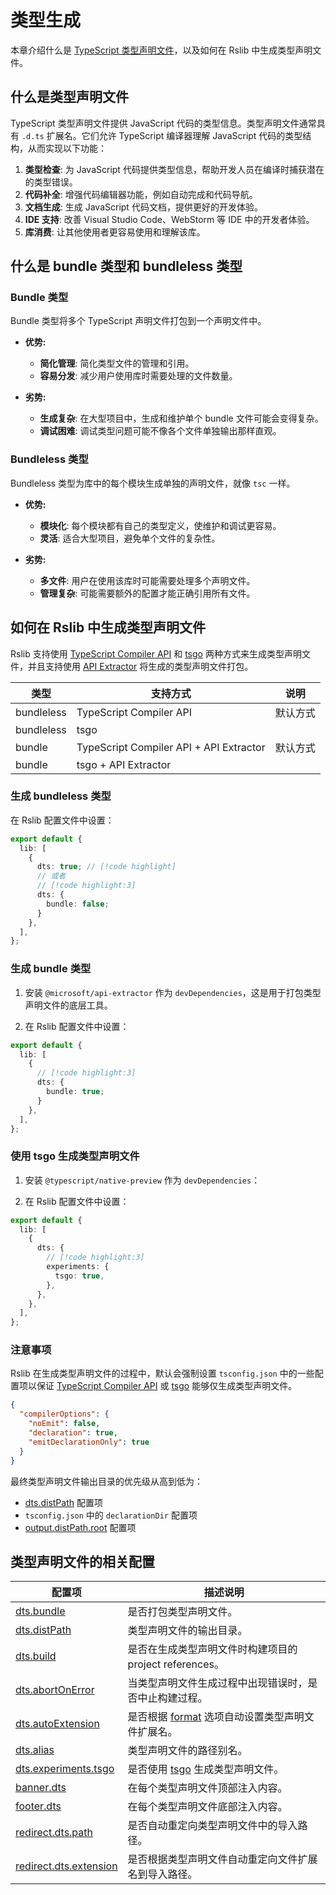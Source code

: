 # 类型生成

本章介绍什么是 [TypeScript 类型声明文件](https://www.typescriptlang.org/docs/handbook/declaration-files/introduction.html)，以及如何在 Rslib 中生成类型声明文件。

## 什么是类型声明文件

TypeScript 类型声明文件提供 JavaScript 代码的类型信息。类型声明文件通常具有 `.d.ts` 扩展名。它们允许 TypeScript 编译器理解 JavaScript 代码的类型结构，从而实现以下功能：

1. **类型检查**: 为 JavaScript 代码提供类型信息，帮助开发人员在编译时捕获潜在的类型错误。
2. **代码补全**: 增强代码编辑器功能，例如自动完成和代码导航。
3. **文档生成**: 生成 JavaScript 代码文档，提供更好的开发体验。
4. **IDE 支持**: 改善 Visual Studio Code、WebStorm 等 IDE 中的开发者体验。
5. **库消费**: 让其他使用者更容易使用和理解该库。

## 什么是 bundle 类型和 bundleless 类型

### Bundle 类型

Bundle 类型将多个 TypeScript 声明文件打包到一个声明文件中。

- **优势:**
  - **简化管理**: 简化类型文件的管理和引用。
  - **容易分发**: 减少用户使用库时需要处理的文件数量。

- **劣势:**
  - **生成复杂**: 在大型项目中，生成和维护单个 bundle 文件可能会变得复杂。
  - **调试困难**: 调试类型问题可能不像各个文件单独输出那样直观。

### Bundleless 类型

Bundleless 类型为库中的每个模块生成单独的声明文件，就像 `tsc` 一样。

- **优势:**
  - **模块化**: 每个模块都有自己的类型定义，使维护和调试更容易。
  - **灵活**: 适合大型项目，避免单个文件的复杂性。

- **劣势:**
  - **多文件**: 用户在使用该库时可能需要处理多个声明文件。
  - **管理复杂**: 可能需要额外的配置才能正确引用所有文件。

## 如何在 Rslib 中生成类型声明文件

Rslib 支持使用 [TypeScript Compiler API](https://github.com/microsoft/TypeScript/wiki/Using-the-Compiler-API) 和 [tsgo](https://github.com/microsoft/typescript-go) 两种方式来生成类型声明文件，并且支持使用 [API Extractor](https://api-extractor.com/) 将生成的类型声明文件打包。

| 类型       | 支持方式                                | 说明     |
| ---------- | --------------------------------------- | -------- |
| bundleless | TypeScript Compiler API                 | 默认方式 |
| bundleless | tsgo                                    |          |
| bundle     | TypeScript Compiler API + API Extractor | 默认方式 |
| bundle     | tsgo + API Extractor                    |          |

### 生成 bundleless 类型

在 Rslib 配置文件中设置：

```ts title="rslib.config.ts"
export default {
  lib: [
    {
      dts: true; // [!code highlight]
      // 或者
      // [!code highlight:3]
      dts: {
        bundle: false;
      }
    },
  ],
};
```

### 生成 bundle 类型

1. 安装 `@microsoft/api-extractor` 作为 `devDependencies`，这是用于打包类型声明文件的底层工具。


<PackageManagerTabs command="add @microsoft/api-extractor -D" />

2. 在 Rslib 配置文件中设置：

```ts title="rslib.config.ts"
export default {
  lib: [
    {
      // [!code highlight:3]
      dts: {
        bundle: true;
      }
    },
  ],
};
```

### 使用 tsgo 生成类型声明文件

1. 安装 `@typescript/native-preview` 作为 `devDependencies`：

<PackageManagerTabs command="add @typescript/native-preview -D" />

2. 在 Rslib 配置文件中设置：

```ts title="rslib.config.ts"
export default {
  lib: [
    {
      dts: {
        // [!code highlight:3]
        experiments: {
          tsgo: true,
        },
      },
    },
  ],
};
```

### 注意事项

Rslib 在生成类型声明文件的过程中，默认会强制设置 `tsconfig.json`
中的一些配置项以保证 [TypeScript Compiler
API](https://github.com/microsoft/TypeScript/wiki/Using-the-Compiler-API) 或 [tsgo](https://github.com/microsoft/typescript-go)
能够仅生成类型声明文件。

```json
{
  "compilerOptions": {
    "noEmit": false,
    "declaration": true,
    "emitDeclarationOnly": true
  }
}
```

最终类型声明文件输出目录的优先级从高到低为：

- [dts.distPath](/config/lib/dts#dtsdistpath) 配置项
- `tsconfig.json` 中的 `declarationDir` 配置项
- [output.distPath.root](/config/rsbuild/output#outputdistpath) 配置项

## 类型声明文件的相关配置

| 配置项                                                              | 描述说明                                                                       |
| ------------------------------------------------------------------- | ------------------------------------------------------------------------------ |
| [dts.bundle](/config/lib/dts#dtsbundle)                             | 是否打包类型声明文件。                                                         |
| [dts.distPath](/config/lib/dts#dtsdistpath)                         | 类型声明文件的输出目录。                                                       |
| [dts.build](/config/lib/dts#dtsbuild)                               | 是否在生成类型声明文件时构建项目的 project references。                        |
| [dts.abortOnError](/config/lib/dts#dtsabortonerror)                 | 当类型声明文件生成过程中出现错误时，是否中止构建过程。                         |
| [dts.autoExtension](/config/lib/dts#dtsautoextension)               | 是否根据 [format](/config/lib/format) 选项自动设置类型声明文件扩展名。         |
| [dts.alias](/config/lib/dts#dtsalias)                               | 类型声明文件的路径别名。                                                       |
| [dts.experiments.tsgo](/config/lib/dts#dtsexperimentstsgo)          | 是否使用 [tsgo](https://github.com/microsoft/typescript-go) 生成类型声明文件。 |
| [banner.dts](/config/lib/banner#bannerdts)                          | 在每个类型声明文件顶部注入内容。                                               |
| [footer.dts](/config/lib/footer#footerdts)                          | 在每个类型声明文件底部注入内容。                                               |
| [redirect.dts.path](/config/lib/redirect#redirectdtspath)           | 是否自动重定向类型声明文件中的导入路径。                                       |
| [redirect.dts.extension](/config/lib/redirect#redirectdtsextension) | 是否根据类型声明文件自动重定向文件扩展名到导入路径。                           |
